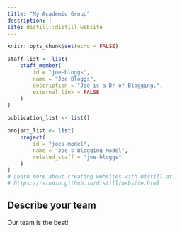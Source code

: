 ```yaml
---
title: "My Academic Group"
description: |
site: distill::distill_website
---
```


```r
knitr::opts_chunk$set(echo = FALSE)

staff_list <- list(
    staff_member(
        id = "joe-bloggs",
        name = "Joe Bloggs",
        description = "Joe is a Dr of Blogging.",
        external_link = FALSE
    )
)

publication_list <- list()

project_list <- list(
    project(
        id = "joes-model",
        name = "Joe's Blogging Model",
        related_staff = "joe-bloggs"
    )
)
# Learn more about creating websites with Distill at:
# https://rstudio.github.io/distill/website.html
```

## Describe your team

Our team is the best!
